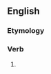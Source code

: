 ==English==

===Etymology===
{{suffix|en|exceed|eth}}

===Verb===
{{head|en|verb form}}

# {{en-archaic third-person singular of|exceed}}